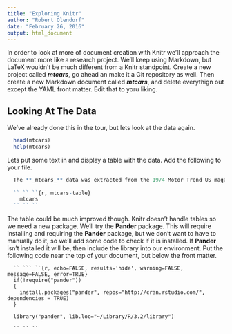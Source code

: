 ```yaml
---
title: "Exploring Knitr"
author: "Robert Olendorf"
date: "February 26, 2016"
output: html_document
---
```


In order to look at more of document creation with Knitr we'll approach the document more like a research project. We'll keep using Markdown, but LaTeX wouldn't be much different from a Knitr standpoint. Create a new project called **_mtcars_**, go ahead an make it a Git repository as well. Then create a new Markdown document called **_mtcars_**, and delete everythign out except the YAML front matter. Edit that to yoru liking.

## Looking At The Data

We've already done this in the tour, but lets look at the data again.

```r
  head(mtcars)
  help(mtcars)
```

Lets put some text in and display a table with the data. Add the following to your file.

```r
  The **_mtcars_** data was extracted from the 1974 Motor Trend US magazine, and comprises fuel consumption and 10 aspects of automobile design and performance for 32 automobiles (1973–74 models). A the first few rows are shown below.
  
  `` `` ``{r, mtcars-table}
    mtcars
  `` `` ``
```


The table could be much improved though. Knitr doesn't handle tables so we need a new package. We'll try the **Pander** package. This will require installing and requiring the **Pander** package, but we don't want to have to manually do it, so we'll add some code to check if it is installed. If **Pander** isn't installed it will be, then include the library into our environment. Put the following code near the top of your document, but below the front matter.

```
  `` ``` ``{r, echo=FALSE, results='hide', warning=FALSE, message=FALSE, error=TRUE}
  if(!require("pander"))
  {
    install.packages("pander", repos="http://cran.rstudio.com/", dependencies = TRUE)
  }
  
  library("pander", lib.loc="~/Library/R/3.2/library")
  
  `` `` ``

```



